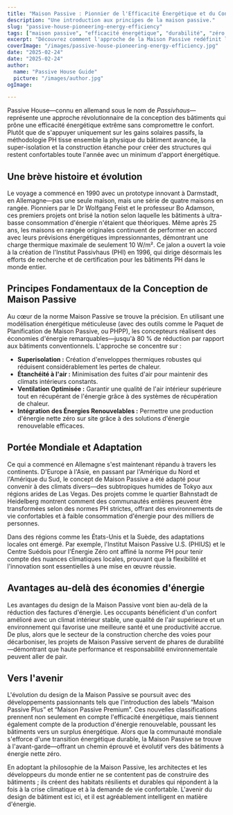 ```yaml
---
title: "Maison Passive : Pionnier de l'Efficacité Énergétique et du Confort Durable"
description: "Une introduction aux principes de la maison passive."
slug: "passive-house-pioneering-energy-efficiency"
tags: ["maison passive", "efficacité énergétique", "durabilité", "zéro émission nette"]
excerpt: "Découvrez comment l'approche de la Maison Passive redéfinit l'architecture—offrant un confort intérieur supérieur, une réduction drastique de la consommation d'énergie et une réduction significative des émissions de carbone, quel que soit le type de bâtiment ou le climat."
coverImage: "/images/passive-house-pioneering-energy-efficiency.jpg"
date: "2025-02-24"
date: "2025-02-24"
author: 
  name: "Passive House Guide"
  picture: "/images/author.jpg"
ogImage: 

---
```

Passive House—connu en allemand sous le nom de *Passivhaus*—représente une approche révolutionnaire de la conception des bâtiments qui prône une efficacité énergétique extrême sans compromettre le confort. Plutôt que de s'appuyer uniquement sur les gains solaires passifs, la méthodologie PH tisse ensemble la physique du bâtiment avancée, la super-isolation et la construction étanche pour créer des structures qui restent confortables toute l'année avec un minimum d'apport énergétique.

## Une brève histoire et évolution

Le voyage a commencé en 1990 avec un prototype innovant à Darmstadt, en Allemagne—pas une seule maison, mais une série de quatre maisons en rangée. Pionniers par le Dr Wolfgang Feist et le professeur Bo Adamson, ces premiers projets ont brisé la notion selon laquelle les bâtiments à ultra-basse consommation d'énergie n'étaient que théoriques. Même après 25 ans, les maisons en rangée originales continuent de performer en accord avec leurs prévisions énergétiques impressionnantes, démontrant une charge thermique maximale de seulement 10 W/m². Ce jalon a ouvert la voie à la création de l'Institut Passivhaus (PHI) en 1996, qui dirige désormais les efforts de recherche et de certification pour les bâtiments PH dans le monde entier.
## Principes Fondamentaux de la Conception de Maison Passive

Au cœur de la norme Maison Passive se trouve la précision. En utilisant une modélisation énergétique méticuleuse (avec des outils comme le Paquet de Planification de Maison Passive, ou PHPP), les concepteurs réalisent des économies d'énergie remarquables—jusqu'à 80 % de réduction par rapport aux bâtiments conventionnels. L'approche se concentre sur :
- **Superisolation :** Création d'enveloppes thermiques robustes qui réduisent considérablement les pertes de chaleur.
- **Étanchéité à l'air :** Minimisation des fuites d'air pour maintenir des climats intérieurs constants.
- **Ventilation Optimisée :** Garantir une qualité de l'air intérieur supérieure tout en récupérant de l'énergie grâce à des systèmes de récupération de chaleur.
- **Intégration des Énergies Renouvelables :** Permettre une production d'énergie nette zéro sur site grâce à des solutions d'énergie renouvelable efficaces.

## Portée Mondiale et Adaptation

Ce qui a commencé en Allemagne s'est maintenant répandu à travers les continents. D'Europe à l'Asie, en passant par l'Amérique du Nord et l'Amérique du Sud, le concept de Maison Passive a été adapté pour convenir à des climats divers—des subtropiques humides de Tokyo aux régions arides de Las Vegas. Des projets comme le quartier Bahnstadt de Heidelberg montrent comment des communautés entières peuvent être transformées selon des normes PH strictes, offrant des environnements de vie confortables et à faible consommation d'énergie pour des milliers de personnes.

Dans des régions comme les États-Unis et la Suède, des adaptations locales ont émergé. Par exemple, l'Institut Maison Passive U.S. (PHIUS) et le Centre Suédois pour l'Énergie Zéro ont affiné la norme PH pour tenir compte des nuances climatiques locales, prouvant que la flexibilité et l'innovation sont essentielles à une mise en œuvre réussie.
## Avantages au-delà des économies d'énergie

Les avantages du design de la Maison Passive vont bien au-delà de la réduction des factures d'énergie. Les occupants bénéficient d'un confort amélioré avec un climat intérieur stable, une qualité de l'air supérieure et un environnement qui favorise une meilleure santé et une productivité accrue. De plus, alors que le secteur de la construction cherche des voies pour décarboniser, les projets de Maison Passive servent de phares de durabilité—démontrant que haute performance et responsabilité environnementale peuvent aller de pair.

## Vers l'avenir

L'évolution du design de la Maison Passive se poursuit avec des développements passionnants tels que l'introduction des labels “Maison Passive Plus” et “Maison Passive Premium”. Ces nouvelles classifications prennent non seulement en compte l'efficacité énergétique, mais tiennent également compte de la production d'énergie renouvelable, poussant les bâtiments vers un surplus énergétique. Alors que la communauté mondiale s'efforce d'une transition énergétique durable, la Maison Passive se trouve à l'avant-garde—offrant un chemin éprouvé et évolutif vers des bâtiments à énergie nette zéro.

En adoptant la philosophie de la Maison Passive, les architectes et les développeurs du monde entier ne se contentent pas de construire des bâtiments ; ils créent des habitats résilients et durables qui répondent à la fois à la crise climatique et à la demande de vie confortable. L'avenir du design de bâtiment est ici, et il est agréablement intelligent en matière d'énergie.
